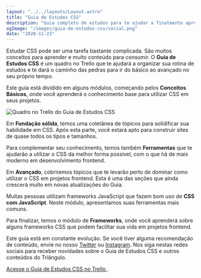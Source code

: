 ```yaml
---
layout: "../../layouts/Layout.astro"
title: "Guia de Estudos CSS"
description: "Guia completo de estudos para te ajudar a finalmente aprender CSS do zero"
ogImage: "/images/guia-de-estudos-css/social.png"
date: "2020-11-23"
---
```


Estudar CSS pode ser uma tarefa bastante complicada. São muitos
conceitos para aprender e muito conteúdo para consumir. O
**Guia de Estudos CSS** é um quadro no Trello que te
ajudará a organizar sua rotina de estudos e te dará o caminho das
pedras para ir do básico ao avançado no seu próprio tempo.

Este guia está dividido em alguns módulos, começando pelos
**Conceitos Básicos**, onde você aprenderá o
conhecimento base para utilizar CSS em seus projetos.

![Quadro no Trello do Guia de Estudos CSS](/images/guia-de-estudos-css/trello.png)

Em **Fundação sólida**, temos uma coletânea de tópicos
para solidificar sua habilidade em CSS. Após esta parte, você estará
apto para construir sites de quase todos os tipos e tamanhos.

Para complementar seu conhecimento, temos também
**Ferramentas** que te ajudarão a utilizar o CSS da
melhor forma possível, com o que há de mais moderno em
desenvolvimento frontend.

Em **Avançado**, cobriremos tópicos que te levarão
perto de dominar como utilizar o CSS em projetos frontend. Esta é
uma das seções que ainda crescerá muito em novas atualizações do
Guia.

Muitas pessoas utilizam frameworks JavaScript que fazem bom uso de
**CSS com JavaScript**. Neste módulo, apresentamos suas
ferramentas mais comuns.

Para finalizar, temos o módulo de **Frameworks**, onde
você aprenderá sobre alguns frameworks CSS que podem facilitar sua
vida em projetos frontend.

Este guia está em constante evolução. Se você tiver alguma
recomendação de conteúdo, envie no nosso
[Twitter](https://twitter.com/triangulo_dev) ou [Instagram](https://instagram.com/triangulo_dev).
Nos siga nestas redes sociais para receber novidades sobre o Guia
de Estudos CSS e outros conteúdos do Triângulo.

<p>
  <a
    href="https://trello.com/b/wv0mCgaQ/guia-de-estudos-css-v10"
    onclick="window.fathom.trackGoal('7OXAPRGB', 0)"
  >
    Acesse o Guia de Estudos CSS no Trello
  </a>
  .
</p>
